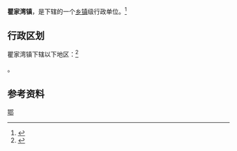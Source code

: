 {{中国乡级行政区|42/10/83/109/000}}

'''瞿家湾镇'''，是{{PRC admin/fullname|42/10/83/109/000|3}}下辖的一个[[乡镇|乡镇]]级行政单位。<ref>{{PRC admin/ref sgc|{{PRC admin/parent|42/10/83/109/000}}}}</ref>

== 行政区划 ==

瞿家湾镇下辖以下地区：<ref>{{PRC admin/ref sgc|42/10/83/109/000}}</ref>

{{PRC admin/children|42/10/83/109/000}}。

== 参考资料 ==

{{reflist}}

{{行政区划小作品}}
{{PRC admin/navcat|42/10/83/109/000}}
{{中国历史文化名镇}}
[[Category:中国历史文化名镇|鄂]]